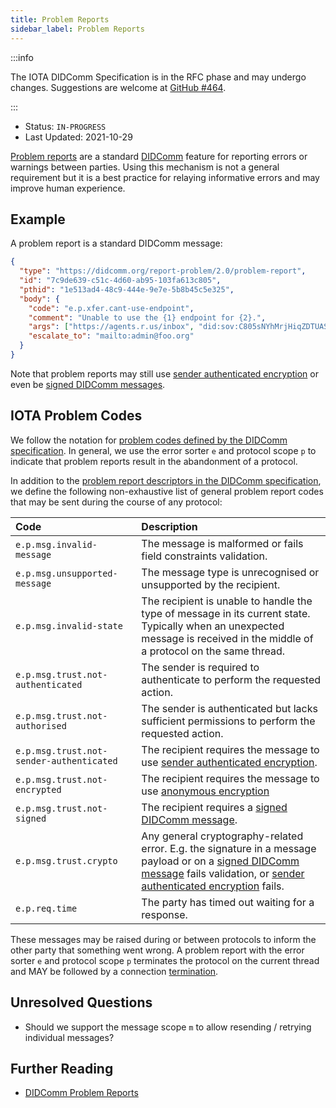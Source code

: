 ```yaml
---
title: Problem Reports
sidebar_label: Problem Reports
---
```


:::info

The IOTA DIDComm Specification is in the RFC phase and may undergo changes. Suggestions are welcome at [GitHub #464](https://github.com/iotaledger/identity.rs/discussions/464).

:::

- Status: `IN-PROGRESS`
- Last Updated: 2021-10-29

[Problem reports](https://identity.foundation/didcomm-messaging/spec/#problem-reports) are a standard [DIDComm](https://identity.foundation/didcomm-messaging/spec/) feature for reporting errors or warnings between parties. Using this mechanism is not a general requirement but it is a best practice for relaying informative errors and may improve human experience.

## Example

A problem report is a standard DIDComm message:

```json
{
  "type": "https://didcomm.org/report-problem/2.0/problem-report",
  "id": "7c9de639-c51c-4d60-ab95-103fa613c805",
  "pthid": "1e513ad4-48c9-444e-9e7e-5b8b45c5e325",
  "body": {
    "code": "e.p.xfer.cant-use-endpoint",
    "comment": "Unable to use the {1} endpoint for {2}.",
    "args": ["https://agents.r.us/inbox", "did:sov:C805sNYhMrjHiqZDTUASHg"],
    "escalate_to": "mailto:admin@foo.org"
  }
}
```

Note that problem reports may still use [sender authenticated encryption](https://identity.foundation/didcomm-messaging/spec/#sender-authenticated-encryption) or even be [signed DIDComm messages](https://identity.foundation/didcomm-messaging/spec/#didcomm-signed-message).

## IOTA Problem Codes

We follow the notation for [problem codes defined by the DIDComm specification](https://github.com/decentralized-identity/didcomm-messaging/blob/84e5a7c66c87440d39e93df81e4440855273f987/docs/spec-files/problems.md#problem-codes). In general, we use the error sorter `e` and protocol scope `p` to indicate that problem reports result in the abandonment of a protocol.

In addition to the [problem report descriptors in the DIDComm specification](https://github.com/decentralized-identity/didcomm-messaging/blob/84e5a7c66c87440d39e93df81e4440855273f987/docs/spec-files/problems.md#descriptors), we define the following non-exhaustive list of general problem report codes that may be sent during the course of any protocol:

| Code                                     | Description                                                                                                                                                                                                                                                                                                                                     |
| :--------------------------------------- | :---------------------------------------------------------------------------------------------------------------------------------------------------------------------------------------------------------------------------------------------------------------------------------------------------------------------------------------------- |
| `e.p.msg.invalid-message`                | The message is malformed or fails field constraints validation.                                                                                                                                                                                                                                                                                 |
| `e.p.msg.unsupported-message`            | The message type is unrecognised or unsupported by the recipient.                                                                                                                                                                                                                                                                               |
| `e.p.msg.invalid-state`                  | The recipient is unable to handle the type of message in its current state. Typically when an unexpected message is received in the middle of a protocol on the same thread.                                                                                                                                                                    |
| `e.p.msg.trust.not-authenticated`        | The sender is required to authenticate to perform the requested action.                                                                                                                                                                                                                                                                         |
| `e.p.msg.trust.not-authorised`           | The sender is authenticated but lacks sufficient permissions to perform the requested action.                                                                                                                                                                                                                                                   |
| `e.p.msg.trust.not-sender-authenticated` | The recipient requires the message to use [sender authenticated encryption](https://identity.foundation/didcomm-messaging/spec/#sender-authenticated-encryption).                                                                                                                                                                               |
| `e.p.msg.trust.not-encrypted`            | The recipient requires the message to use [anonymous encryption](https://identity.foundation/didcomm-messaging/spec/#anonymous-encryption)                                                                                                                                                                                                      |
| `e.p.msg.trust.not-signed`               | The recipient requires a [signed DIDComm message](https://identity.foundation/didcomm-messaging/spec/#didcomm-signed-message).                                                                                                                                                                                                                  |
| `e.p.msg.trust.crypto`                   | Any general cryptography-related error. E.g. the signature in a message payload or on a [signed DIDComm message](https://identity.foundation/didcomm-messaging/spec/#didcomm-signed-message) fails validation, or [sender authenticated encryption](https://identity.foundation/didcomm-messaging/spec/#sender-authenticated-encryption) fails. |
| `e.p.req.time`                           | The party has timed out waiting for a response.                                                                                                                                                                                                                                                                                                 |

These messages may be raised during or between protocols to inform the other party that something went wrong. A problem report with the error sorter `e` and protocol scope `p` terminates the protocol on the current thread and MAY be followed by a connection [termination](../protocols/termination.mdx).

## Unresolved Questions

- Should we support the message scope `m` to allow resending / retrying individual messages?

## Further Reading

- [DIDComm Problem Reports](https://identity.foundation/didcomm-messaging/spec/#problem-reports)
